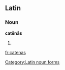 ==Latin==

===Noun===
'''catēnās''' {{f}}

# {{inflection of|catena|catēna|acc|p|lang=la}}

[[Category:Latin noun forms]]

[[fr:catenas]]
